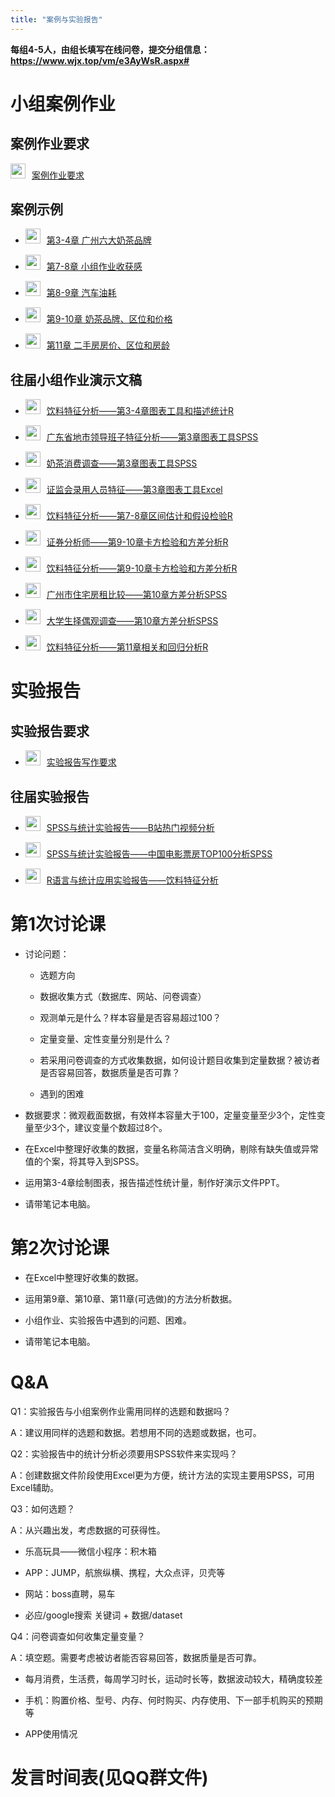 ```yaml
---
title: "案例与实验报告"
---
```


**每组4-5人，由组长填写在线问卷，提交分组信息：<https://www.wjx.top/vm/e3AyWsR.aspx#> **

# 小组案例作业

## 案例作业要求

<img src="img/link.png" style="width: 24px; height: 24px;margin-right: 10px">[案例作业要求](https://lizongzhang.github.io/statwithspss/casereq.html)

## 案例示例

-   <img src="img/link.png" style="width: 24px; height: 24px;margin-right: 10px">[第3-4章 广州六大奶茶品牌](https://lizongzhang.github.io/stat24/case1pre.html)
  
-   <img src="img/link.png" style="width: 24px; height: 24px;margin-right: 10px">[第7-8章 小组作业收获感](https://lizongzhang.github.io/stat/case2.html)

-   <img src="img/link.png" style="width: 24px; height: 24px;margin-right: 10px">[第8-9章 汽车油耗](https://lizongzhang.github.io/stat24/case2pre.html)    
  
-   <img src="img/link.png" style="width: 24px; height: 24px;margin-right: 10px">[第9-10章 奶茶品牌、区位和价格](https://lizongzhang.github.io/stat/case3.html)
  
-   <img src="img/link.png" style="width: 24px; height: 24px;margin-right: 10px">[第11章 二手房房价、区位和房龄](https://lizongzhang.github.io/stat/case4.html)

## 往届小组作业演示文稿

-   <img src="img/link.png" style="width: 24px; height: 24px;margin-right: 10px">[饮料特征分析——第3-4章图表工具和描述统计R](https://lizongzhang.github.io/stat/stu6.html)

-   <img src="img/link.png" style="width: 24px; height: 24px;margin-right: 10px">[广东省地市领导班子特征分析——第3章图表工具SPSS](https://lizongzhang.github.io/stat/stu1.html)

-   <img src="img/link.png" style="width: 24px; height: 24px;margin-right: 10px">[奶茶消费调查——第3章图表工具SPSS](https://lizongzhang.github.io/stat/stu2.html)
    
-   <img src="img/link.png" style="width: 24px; height: 24px;margin-right: 10px">[证监会录用人员特征——第3章图表工具Excel](https://lizongzhang.github.io/stat/stu4.html)

-   <img src="img/link.png" style="width: 24px; height: 24px;margin-right: 10px">[饮料特征分析——第7-8章区间估计和假设检验R](https://lizongzhang.github.io/stat/stu8.html)

-   <img src="img/link.png" style="width: 24px; height: 24px;margin-right: 10px">[证券分析师——第9-10章卡方检验和方差分析R](https://lizongzhang.github.io/stat/stu7.html)

-   <img src="img/link.png" style="width: 24px; height: 24px;margin-right: 10px">[饮料特征分析——第9-10章卡方检验和方差分析R](https://lizongzhang.github.io/stat/stu9.html)    
    
-   <img src="img/link.png" style="width: 24px; height: 24px;margin-right: 10px">[广州市住宅房租比较——第10章方差分析SPSS](https://lizongzhang.github.io/stat/stu5.html) 
    
-   <img src="img/link.png" style="width: 24px; height: 24px;margin-right: 10px">[大学生择偶观调查——第10章方差分析SPSS](https://lizongzhang.github.io/stat/stu3.html)

-   <img src="img/link.png" style="width: 24px; height: 24px;margin-right: 10px">[饮料特征分析——第11章相关和回归分析R](https://lizongzhang.github.io/stat/stu10.html) 
    
# 实验报告

## 实验报告要求

-   <img src="img/link.png" style="width: 24px; height: 24px;margin-right: 10px">[实验报告写作要求](https://lizongzhang.github.io/statwithspss/report.html)


## 往届实验报告

-   <img src="img/link.png" style="width: 24px; height: 24px;margin-right: 10px">[SPSS与统计实验报告——B站热门视频分析](https://lizongzhang.github.io/statwithspss/stureportspss1.html)

-   <img src="img/link.png" style="width: 24px; height: 24px;margin-right: 10px">[SPSS与统计实验报告——中国电影票房TOP100分析SPSS](https://lizongzhang.github.io/statwithspss/stureportspss2.html)

-   <img src="img/link.png" style="width: 24px; height: 24px;margin-right: 10px">[R语言与统计应用实验报告——饮料特征分析](https://lizongzhang.github.io/stat/stu_report.html)

# 第1次讨论课

-   讨论问题：

    -   选题方向 
    
    -   数据收集方式（数据库、网站、问卷调查）
    
    -   观测单元是什么？样本容量是否容易超过100？
    
    -   定量变量、定性变量分别是什么？
    
    -   若采用问卷调查的方式收集数据，如何设计题目收集到定量数据？被访者是否容易回答，数据质量是否可靠？
    
    -   遇到的困难

-   数据要求：微观截面数据，有效样本容量大于100，定量变量至少3个，定性变量至少3个，建议变量个数超过8个。

-   在Excel中整理好收集的数据，变量名称简洁含义明确，剔除有缺失值或异常值的个案，将其导入到SPSS。

-   运用第3-4章绘制图表，报告描述性统计量，制作好演示文件PPT。

-   请带笔记本电脑。

# 第2次讨论课

-   在Excel中整理好收集的数据。

-   运用第9章、第10章、第11章(可选做)的方法分析数据。

-   小组作业、实验报告中遇到的问题、困难。

-   请带笔记本电脑。

# Q&A

Q1：实验报告与小组案例作业需用同样的选题和数据吗？

A：建议用同样的选题和数据。若想用不同的选题或数据，也可。

Q2：实验报告中的统计分析必须要用SPSS软件来实现吗？

A：创建数据文件阶段使用Excel更为方便，统计方法的实现主要用SPSS，可用Excel辅助。

Q3：如何选题？

A：从兴趣出发，考虑数据的可获得性。

-   乐高玩具——微信小程序：积木箱

-   APP：JUMP，航旅纵横、携程，大众点评，贝壳等

-   网站：boss直聘，易车

-   必应/google搜索 关键词 + 数据/dataset

Q4：问卷调查如何收集定量变量？

A：填空题。需要考虑被访者能否容易回答，数据质量是否可靠。

- 每月消费，生活费，每周学习时长，运动时长等，数据波动较大，精确度较差

- 手机\平板使用：购置价格、型号、内存、何时购买、内存使用、下一部手机购买的预期等

-  APP使用情况



# 发言时间表(见QQ群文件)






